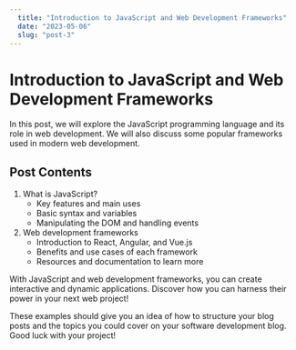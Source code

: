 ```yaml
---
  title: "Introduction to JavaScript and Web Development Frameworks"
  date: "2023-05-06"
  slug: "post-3"
---
```


# Introduction to JavaScript and Web Development Frameworks

In this post, we will explore the JavaScript programming language and its role in web development. We will also discuss some popular frameworks used in modern web development.

## Post Contents

1. What is JavaScript?
   - Key features and main uses
   - Basic syntax and variables
   - Manipulating the DOM and handling events
2. Web development frameworks
   - Introduction to React, Angular, and Vue.js
   - Benefits and use cases of each framework
   - Resources and documentation to learn more

With JavaScript and web development frameworks, you can create interactive and dynamic applications. Discover how you can harness their power in your next web project!

These examples should give you an idea of how to structure your blog posts and the topics you could cover on your software development blog. Good luck with your project!
